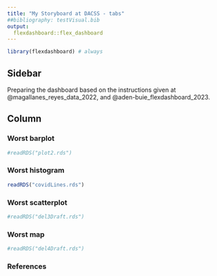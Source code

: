 ```yaml
---
title: "My Storyboard at DACSS - tabs"
##bibliography: testVisual.bib
output: 
  flexdashboard::flex_dashboard
---
```


```r
library(flexdashboard) # always
```

## Sidebar {.sidebar}


Preparing the dashboard based on the instructions given at @magallanes_reyes_data_2022, and @aden-buie_flexdashboard_2023.

## Column {.tabset .tabset-fade}


### Worst barplot

```r
#readRDS("plot2.rds")
```


### Worst histogram

```r
readRDS("covidLines.rds")
```

### Worst scatterplot

```r
#readRDS("del3Draft.rds")
```


### Worst map

```r
#readRDS("del4Draft.rds")
```


### References 
